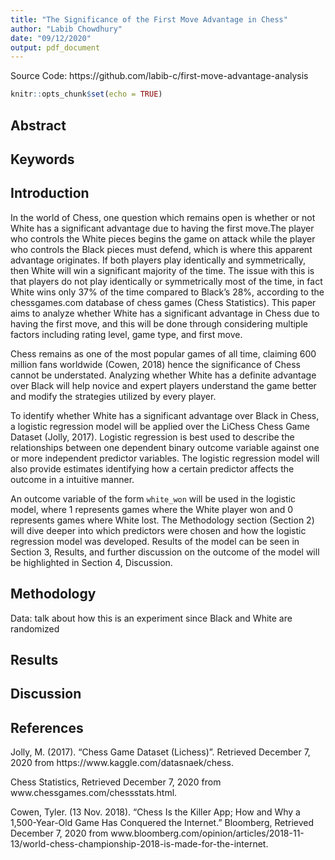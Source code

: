 ---
title: "The Significance of the First Move Advantage in Chess"
author: "Labib Chowdhury"
date: "09/12/2020"
output: pdf_document
---

Source Code: https://github.com/labib-c/first-move-advantage-analysis
```{r setup, include=FALSE}
knitr::opts_chunk$set(echo = TRUE)
```
## Abstract

## Keywords

## Introduction

In the world of Chess, one question which remains open is whether or not White has a significant advantage due to having the first move.The player who controls the White pieces begins the game on attack while the player who controls the Black pieces must defend, which is where this apparent advantage originates. If both players play identically and symmetrically, then White will win a significant majority of the time. The issue with this is that players do not play identically or symmetrically most of the time, in fact White wins only 37% of the time compared to Black's 28%, according to the chessgames.com database of chess games (Chess Statistics). This paper aims to analyze whether White has a significant advantage in Chess due to having the first move, and this will be done through considering multiple factors including rating level, game type, and first move.

Chess remains as one of the most popular games of all time, claiming 600 million fans worldwide (Cowen, 2018) hence the significance of Chess cannot be understated. Analyzing whether White has a definite advantage over Black will help novice and expert players understand the game better and modify the strategies utilized by every player.

To identify whether White has a significant advantage over Black in Chess, a logistic regression model will be applied over the LiChess Chess Game Dataset (Jolly, 2017). Logistic regression is best used to describe the relationships between one dependent binary outcome variable against one or more independent predictor variables. The logistic regression model will also provide estimates identifying how a certain predictor affects the outcome in a intuitive manner. 

An outcome variable of the form `white_won` will be used in the logistic model, where 1 represents games where the White player won and 0 represents games where White lost. The Methodology section (Section 2) will dive deeper into which predictors were chosen and how the logistic regression model was developed. Results of the model can be seen in Section 3, Results, and further discussion on the outcome of the model will be highlighted in Section 4, Discussion.

## Methodology

Data:
talk about how this is an experiment since Black and White are randomized

## Results

## Discussion

## References

Jolly, M. (2017). "Chess Game Dataset (Lichess)". Retrieved December 7, 2020 from https://www.kaggle.com/datasnaek/chess.

Chess Statistics,  Retrieved December 7, 2020 from www.chessgames.com/chessstats.html. 

Cowen, Tyler. (13 Nov. 2018). “Chess Is the Killer App; How and Why a 1,500-Year-Old Game Has Conquered the Internet.” Bloomberg, Retrieved December 7, 2020 from www.bloomberg.com/opinion/articles/2018-11-13/world-chess-championship-2018-is-made-for-the-internet. 
